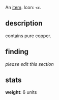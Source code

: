 An [[items|item]]. Icon: <code><nowiki>&lt;c</nowiki></code>.

== description ==

contains pure copper.

== finding ==

''please edit this section''

== stats ==

'''weight''': 6 units